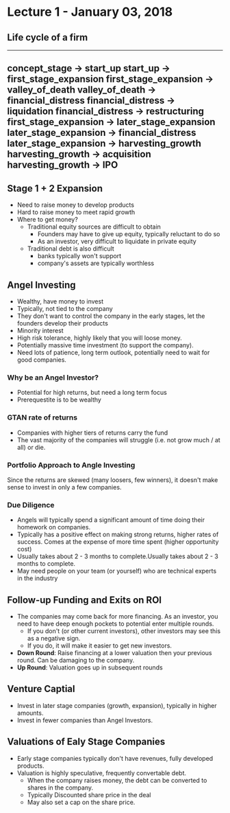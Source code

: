 # Lecture 1 - January 03, 2018

## Life cycle of a firm

-----
concept_stage -> start_up
start_up -> first_stage_expansion
first_stage_expansion -> valley_of_death
valley_of_death -> financial_distress
financial_distress -> liquidation
financial_distress -> restructuring
first_stage_expansion -> later_stage_expansion
later_stage_expansion -> financial_distress
later_stage_expansion -> harvesting_growth
harvesting_growth -> acquisition
harvesting_growth -> IPO
----

## Stage 1 + 2 Expansion

- Need to raise money to develop products
- Hard to raise money to meet rapid growth
- Where to get money?
  - Traditional equity sources are difficult to obtain
    - Founders may have to give up equity, typically reluctant to do so
    - As an investor, very difficult to liquidate in private equity
  - Traditional debt is also difficult
    - banks typically won't support
    - company's assets are typically worthless

## Angel Investing

- Wealthy, have money to invest
- Typically, not tied to the company
- They don't want to control the company in the early stages, let the founders develop their products
- Minority interest
- High risk tolerance, highly likely that you will loose money.
- Potentially massive time investment (to support the company).
- Need lots of patience, long term outlook, potentially need to wait for good companies.

### Why be an Angel Investor?

- Potential for high returns, but need a long term focus
- Prerequestite is to be wealthy

### GTAN rate of returns

- Companies with higher tiers of returns carry the fund
- The vast majority of the companies will struggle (i.e. not grow much / at all) or die.

### Portfolio Approach to Angle Investing

Since the returns are skewed (many loosers, few winners), it doesn't make sense to invest in only a few companies.

### Due Diligence

- Angels will typically spend a significant amount of time doing their homework on companies.
- Typically has a positive effect on making strong returns, higher rates of success. Comes at the expense of more time spent (higher opportunity cost)
- Usually takes about 2 - 3 months to complete.Usually takes about 2 - 3 months to complete.
- May need people on your team (or yourself) who are technical experts in the industry

## Follow-up Funding and Exits on ROI

- The companies may come back for more financing. As an investor, you need to have deep enough pockets to potential enter multiple rounds.
  - If you don't (or other current investors), other investors may see this as a negative sign.
  - If you do, it will make it easier to get new investors.
- **Down Round**: Raise financing at a lower valuation then your previous round. Can be damaging to the company.
- **Up Round**: Valuation goes up in subsequent rounds

## Venture Captial

- Invest in later stage companies (growth, expansion), typically in higher amounts.
- Invest in fewer companies than Angel Investors.

## Valuations of Ealy Stage Companies

- Early stage companies typically don't have revenues, fully developed products.
- Valuation is highly speculative, frequently convertable debt.
  - When the company raises money, the debt can be converted to shares in the company.
  - Typically Discounted share price in the deal
  - May also set a cap on the share price.
